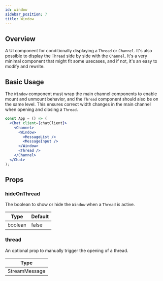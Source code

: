 ```yaml
---
id: window
sidebar_position: 7
title: Window
---
```


## Overview

A UI component for conditionally displaying a `Thread` or `Channel`.
It's also possible to display the `Thread` side by side with the `Channel`. It's a very minimal component that might fit some usecases, and if not, it's an easy to modify and rewrite.

## Basic Usage

The `Window` component must wrap the main channel components to enable mount and unmount behavior, and the `Thread` component should also be on the same level. This ensures correct width changes in the main channel when opening and closing a `Thread`.

```jsx
const App = () => (
  <Chat client={chatClient}>
    <Channel>
      <Window>
        <MessageList />
        <MessageInput />
      </Window>
      <Thread />
    </Channel>
  </Chat>
);
```

## Props

### hideOnThread

The boolean to show or hide the `Window` when a `Thread` is active.

| Type    | Default |
| ------- | ------- |
| boolean | false   |

### thread

An optional prop to manually trigger the opening of a thread.

| Type          |
| ------------- |
| StreamMessage |


